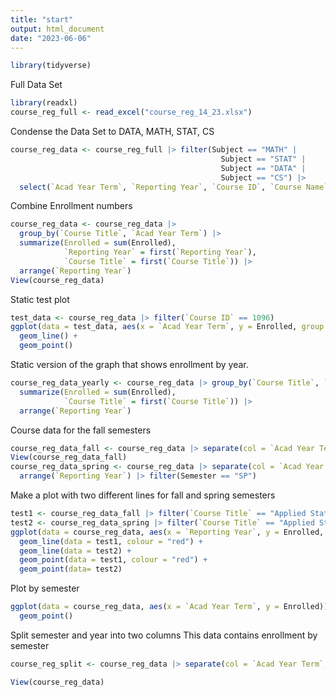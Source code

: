 ```yaml
---
title: "start"
output: html_document
date: "2023-06-06"
---
```



```r
library(tidyverse)
```

Full Data Set
```r
library(readxl)
course_reg_full <- read_excel("course_reg_14_23.xlsx")
```


Condense the Data Set to DATA, MATH, STAT, CS
```r
course_reg_data <- course_reg_full |> filter(Subject == "MATH" | 
                                               Subject == "STAT" | 
                                               Subject == "DATA" | 
                                               Subject == "CS") |>
  select(`Acad Year Term`, `Reporting Year`, `Course ID`, `Course Name`, `Subject`, `Course Number`, `Course Title`, `Enrolled`, `xlist Primary Course`, `xlist Section1`, `xlist Section2`, `xlist Section3`, `xlist Section4`) |> arrange(desc(`Reporting Year`))
```

Combine Enrollment numbers
```r
course_reg_data <- course_reg_data |> 
  group_by(`Course Title`, `Acad Year Term`) |> 
  summarize(Enrolled = sum(Enrolled),
            `Reporting Year` = first(`Reporting Year`),
            `Course Title` = first(`Course Title`)) |> 
  arrange(`Reporting Year`)
View(course_reg_data)
```

Static test plot
```r
test_data <- course_reg_data |> filter(`Course ID` == 1096)
ggplot(data = test_data, aes(x = `Acad Year Term`, y = Enrolled, group = 1)) +
  geom_line() +
  geom_point()
```

Static version of the graph that shows enrollment by year.
```r
course_reg_data_yearly <- course_reg_data |> group_by(`Course Title`, `Reporting Year`) |>
  summarize(Enrolled = sum(Enrolled),
            `Course Title` = first(`Course Title`)) |>
  arrange(`Reporting Year`)
```


Course data for the fall semesters
```r
course_reg_data_fall <- course_reg_data |> separate(col = `Acad Year Term`, into = c("Year", "Semester"), sep = -2) |> arrange(`Reporting Year`) |> filter(Semester == "FA")
View(course_reg_data_fall)
course_reg_data_spring <- course_reg_data |> separate(col = `Acad Year Term`, into = c("Year", "Semester"), sep = -2) |>
  arrange(`Reporting Year`) |> filter(Semester == "SP")
```

Make a plot with two different lines for fall and spring semesters
```r
test1 <- course_reg_data_fall |> filter(`Course Title` == "Applied Statistics")
test2 <- course_reg_data_spring |> filter(`Course Title` == "Applied Statistics")
ggplot(data = course_reg_data, aes(x = `Reporting Year`, y = Enrolled, group = 1)) +
  geom_line(data = test1, colour = "red") +
  geom_line(data = test2) +
  geom_point(data = test1, colour = "red") +
  geom_point(data= test2)

```






Plot by semester
```r
ggplot(data = course_reg_data, aes(x = `Acad Year Term`, y = Enrolled)) +
  geom_point()
```



Split semester and year into two columns
This data contains enrollment by semester
```r
course_reg_split <- course_reg_data |> separate(col = `Acad Year Term`, into = c("Year", "Semester"), sep = -2) |> arrange(`Reporting Year`)
```

```r
View(course_reg_data)
```









